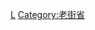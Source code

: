 {{Navbox
|bodyclass=hlist

|state      = autocollapse<!--autocollapse、uncollapsed、collapsed、plain、off-->
|name       = 老街省行政区划
|title      = [[越南]][[老街省]]行政区划
|image      = [[file:Flag of Vietnam.svg|border|50px|越南国旗]]
|above      =
|abovestyle = 
|listclass  = hlist

|group1 = [[省辖市]]（1）
| list1 =
*[[老街市]]
|group2 = [[市社]]（1）
| list2 =
*[[沙垻市社]]
|group3 = [[县]]（7）
| list3 =
*[[保勝縣]]
*[[保安县 (越南)|保安县]]
*[[垻洒縣]]
*[[北河縣]]
*[[猛康县]]
*[[新马街县]]
*[[文盤縣]]
|belowstyle = text-align: left;
|below      = 参阅：[[越南县级以上行政区列表]]
}}<noinclude>
[[Category:越南二级行政区模板|L]]
[[Category:老街省]]
</noinclude>